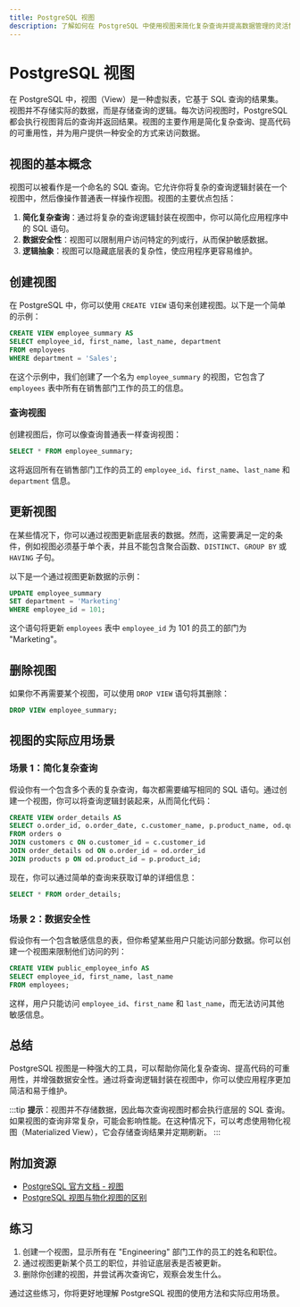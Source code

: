 ```yaml
---
title: PostgreSQL 视图
description: 了解如何在 PostgreSQL 中使用视图来简化复杂查询并提高数据管理的灵活性。
---
```


# PostgreSQL 视图

在 PostgreSQL 中，视图（View）是一种虚拟表，它基于 SQL 查询的结果集。视图并不存储实际的数据，而是存储查询的逻辑。每次访问视图时，PostgreSQL 都会执行视图背后的查询并返回结果。视图的主要作用是简化复杂查询、提高代码的可重用性，并为用户提供一种安全的方式来访问数据。

## 视图的基本概念

视图可以被看作是一个命名的 SQL 查询。它允许你将复杂的查询逻辑封装在一个视图中，然后像操作普通表一样操作视图。视图的主要优点包括：

1. **简化复杂查询**：通过将复杂的查询逻辑封装在视图中，你可以简化应用程序中的 SQL 语句。
2. **数据安全性**：视图可以限制用户访问特定的列或行，从而保护敏感数据。
3. **逻辑抽象**：视图可以隐藏底层表的复杂性，使应用程序更容易维护。

## 创建视图

在 PostgreSQL 中，你可以使用 `CREATE VIEW` 语句来创建视图。以下是一个简单的示例：

```sql
CREATE VIEW employee_summary AS
SELECT employee_id, first_name, last_name, department
FROM employees
WHERE department = 'Sales';
```

在这个示例中，我们创建了一个名为 `employee_summary` 的视图，它包含了 `employees` 表中所有在销售部门工作的员工的信息。

### 查询视图

创建视图后，你可以像查询普通表一样查询视图：

```sql
SELECT * FROM employee_summary;
```

这将返回所有在销售部门工作的员工的 `employee_id`、`first_name`、`last_name` 和 `department` 信息。

## 更新视图

在某些情况下，你可以通过视图更新底层表的数据。然而，这需要满足一定的条件，例如视图必须基于单个表，并且不能包含聚合函数、`DISTINCT`、`GROUP BY` 或 `HAVING` 子句。

以下是一个通过视图更新数据的示例：

```sql
UPDATE employee_summary
SET department = 'Marketing'
WHERE employee_id = 101;
```

这个语句将更新 `employees` 表中 `employee_id` 为 101 的员工的部门为 "Marketing"。

## 删除视图

如果你不再需要某个视图，可以使用 `DROP VIEW` 语句将其删除：

```sql
DROP VIEW employee_summary;
```

## 视图的实际应用场景

### 场景 1：简化复杂查询

假设你有一个包含多个表的复杂查询，每次都需要编写相同的 SQL 语句。通过创建一个视图，你可以将查询逻辑封装起来，从而简化代码：

```sql
CREATE VIEW order_details AS
SELECT o.order_id, o.order_date, c.customer_name, p.product_name, od.quantity
FROM orders o
JOIN customers c ON o.customer_id = c.customer_id
JOIN order_details od ON o.order_id = od.order_id
JOIN products p ON od.product_id = p.product_id;
```

现在，你可以通过简单的查询来获取订单的详细信息：

```sql
SELECT * FROM order_details;
```

### 场景 2：数据安全性

假设你有一个包含敏感信息的表，但你希望某些用户只能访问部分数据。你可以创建一个视图来限制他们访问的列：

```sql
CREATE VIEW public_employee_info AS
SELECT employee_id, first_name, last_name
FROM employees;
```

这样，用户只能访问 `employee_id`、`first_name` 和 `last_name`，而无法访问其他敏感信息。

## 总结

PostgreSQL 视图是一种强大的工具，可以帮助你简化复杂查询、提高代码的可重用性，并增强数据安全性。通过将查询逻辑封装在视图中，你可以使应用程序更加简洁和易于维护。

:::tip
**提示**：视图并不存储数据，因此每次查询视图时都会执行底层的 SQL 查询。如果视图的查询非常复杂，可能会影响性能。在这种情况下，可以考虑使用物化视图（Materialized View），它会存储查询结果并定期刷新。
:::

## 附加资源

- [PostgreSQL 官方文档 - 视图](https://www.postgresql.org/docs/current/sql-createview.html)
- [PostgreSQL 视图与物化视图的区别](https://www.postgresqltutorial.com/postgresql-views/)

## 练习

1. 创建一个视图，显示所有在 "Engineering" 部门工作的员工的姓名和职位。
2. 通过视图更新某个员工的职位，并验证底层表是否被更新。
3. 删除你创建的视图，并尝试再次查询它，观察会发生什么。

通过这些练习，你将更好地理解 PostgreSQL 视图的使用方法和实际应用场景。